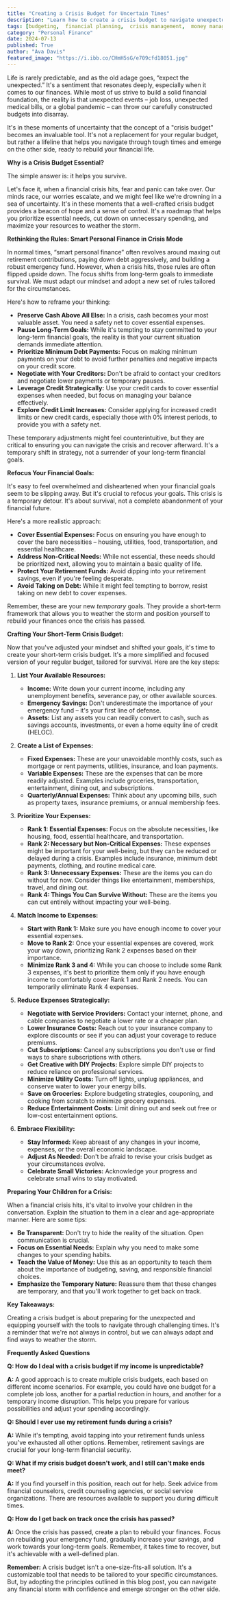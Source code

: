 ```yaml
---
title: "Creating a Crisis Budget for Uncertain Times"
description: "Learn how to create a crisis budget to navigate unexpected financial challenges, prioritizing essential needs, reducing unnecessary spending, and maximizing resources. This guide offers practical steps and strategies for managing finances during tough times."
tags: [budgeting,  financial planning,  crisis management,  money management,  personal finance,  debt management,  emergency fund,  financial security,  financial literacy,  financial advice,  savings,  investment,  financial goals,  financial stability]
category: "Personal Finance"
date: 2024-07-13
published: True
author: "Ava Davis"
featured_image: "https://i.ibb.co/CHmH5sG/e709cfd18051.jpg"
---
```



Life is rarely predictable, and as the old adage goes, “expect the unexpected.” It's a sentiment that resonates deeply, especially when it comes to our finances.  While most of us strive to build a solid financial foundation, the reality is that unexpected events – job loss, unexpected medical bills, or a global pandemic – can throw our carefully constructed budgets into disarray.  

It's in these moments of uncertainty that the concept of a "crisis budget" becomes an invaluable tool. It's not a replacement for your regular budget, but rather a lifeline that helps you navigate through tough times and emerge on the other side, ready to rebuild your financial life.

**Why is a Crisis Budget Essential?**

The simple answer is: it helps you survive. 

Let's face it, when a financial crisis hits, fear and panic can take over. Our minds race, our worries escalate, and we might feel like we're drowning in a sea of uncertainty.  It's in these moments that a well-crafted crisis budget provides a beacon of hope and a sense of control. It's a roadmap that helps you prioritize essential needs, cut down on unnecessary spending, and maximize your resources to weather the storm.

**Rethinking the Rules: Smart Personal Finance in Crisis Mode**

In normal times, “smart personal finance” often revolves around maxing out retirement contributions, paying down debt aggressively, and building a robust emergency fund. However, when a crisis hits, those rules are often flipped upside down. The focus shifts from long-term goals to immediate survival.  We must adapt our mindset and adopt a new set of rules tailored for the circumstances.  

Here's how to reframe your thinking:

* **Preserve Cash Above All Else:** In a crisis, cash becomes your most valuable asset.  You need a safety net to cover essential expenses.  
* **Pause Long-Term Goals:** While it's tempting to stay committed to your long-term financial goals, the reality is that your current situation demands immediate attention.  
* **Prioritize Minimum Debt Payments:**  Focus on making minimum payments on your debt to avoid further penalties and negative impacts on your credit score. 
* **Negotiate with Your Creditors:**  Don't be afraid to contact your creditors and negotiate lower payments or temporary pauses.
* **Leverage Credit Strategically:**  Use your credit cards to cover essential expenses when needed, but focus on managing your balance effectively.
* **Explore Credit Limit Increases:**  Consider applying for increased credit limits or new credit cards, especially those with 0% interest periods, to provide you with a safety net.

These temporary adjustments might feel counterintuitive, but they are critical to ensuring you can navigate the crisis and recover afterward. It's a temporary shift in strategy, not a surrender of your long-term financial goals.

**Refocus Your Financial Goals:**

It's easy to feel overwhelmed and disheartened when your financial goals seem to be slipping away. But it's crucial to refocus your goals.  This crisis is a temporary detour. It's about survival, not a complete abandonment of your financial future.  

Here's a more realistic approach:

* **Cover Essential Expenses:**  Focus on ensuring you have enough to cover the bare necessities – housing, utilities, food, transportation, and essential healthcare.
* **Address Non-Critical Needs:**  While not essential, these needs should be prioritized next, allowing you to maintain a basic quality of life.
* **Protect Your Retirement Funds:** Avoid dipping into your retirement savings, even if you're feeling desperate.
* **Avoid Taking on Debt:**  While it might feel tempting to borrow, resist taking on new debt to cover expenses. 

Remember, these are your new *temporary* goals.  They provide a short-term framework that allows you to weather the storm and position yourself to rebuild your finances once the crisis has passed.

**Crafting Your Short-Term Crisis Budget:**

Now that you've adjusted your mindset and shifted your goals, it's time to create your short-term crisis budget. It's a more simplified and focused version of your regular budget, tailored for survival.  Here are the key steps:

1. **List Your Available Resources:**  
    * **Income:**  Write down your current income, including any unemployment benefits, severance pay, or other available sources.
    * **Emergency Savings:** Don't underestimate the importance of your emergency fund – it's your first line of defense.  
    * **Assets:**  List any assets you can readily convert to cash, such as savings accounts, investments, or even a home equity line of credit (HELOC). 

2. **Create a List of Expenses:**  
    * **Fixed Expenses:**  These are your unavoidable monthly costs, such as mortgage or rent payments, utilities, insurance, and loan payments.
    * **Variable Expenses:**  These are the expenses that can be more readily adjusted.  Examples include groceries, transportation, entertainment, dining out, and subscriptions.
    * **Quarterly/Annual Expenses:**  Think about any upcoming bills, such as property taxes, insurance premiums, or annual membership fees.

3. **Prioritize Your Expenses:**
    * **Rank 1: Essential Expenses:**  Focus on the absolute necessities, like housing, food, essential healthcare, and transportation.
    * **Rank 2: Necessary but Non-Critical Expenses:**  These expenses might be important for your well-being, but they can be reduced or delayed during a crisis. Examples include insurance, minimum debt payments, clothing, and routine medical care. 
    * **Rank 3: Unnecessary Expenses:**  These are the items you can do without for now.  Consider things like entertainment, memberships, travel, and dining out.
    * **Rank 4: Things You Can Survive Without:**  These are the items you can cut entirely without impacting your well-being.  

4. **Match Income to Expenses:** 
    * **Start with Rank 1:**   Make sure you have enough income to cover your essential expenses.
    * **Move to Rank 2:** Once your essential expenses are covered, work your way down, prioritizing Rank 2 expenses based on their importance. 
    * **Minimize Rank 3 and 4:**  While you can choose to include some Rank 3 expenses, it's best to prioritize them only if you have enough income to comfortably cover Rank 1 and Rank 2 needs.  You can temporarily eliminate Rank 4 expenses.

5. **Reduce Expenses Strategically:**
    * **Negotiate with Service Providers:**  Contact your internet, phone, and cable companies to negotiate a lower rate or a cheaper plan. 
    * **Lower Insurance Costs:**  Reach out to your insurance company to explore discounts or see if you can adjust your coverage to reduce premiums.
    * **Cut Subscriptions:**  Cancel any subscriptions you don't use or find ways to share subscriptions with others.
    * **Get Creative with DIY Projects:**  Explore simple DIY projects to reduce reliance on professional services. 
    * **Minimize Utility Costs:**  Turn off lights, unplug appliances, and conserve water to lower your energy bills.
    * **Save on Groceries:**  Explore budgeting strategies, couponing, and cooking from scratch to minimize grocery expenses. 
    * **Reduce Entertainment Costs:**  Limit dining out and seek out free or low-cost entertainment options. 

6. **Embrace Flexibility:**
    * **Stay Informed:**  Keep abreast of any changes in your income, expenses, or the overall economic landscape.
    * **Adjust As Needed:**   Don't be afraid to revise your crisis budget as your circumstances evolve. 
    * **Celebrate Small Victories:** Acknowledge your progress and celebrate small wins to stay motivated.

**Preparing Your Children for a Crisis:**

When a financial crisis hits, it's vital to involve your children in the conversation. Explain the situation to them in a clear and age-appropriate manner.  Here are some tips:

* **Be Transparent:**  Don't try to hide the reality of the situation.  Open communication is crucial.
* **Focus on Essential Needs:** Explain why you need to make some changes to your spending habits.
* **Teach the Value of Money:**  Use this as an opportunity to teach them about the importance of budgeting, saving, and responsible financial choices. 
* **Emphasize the Temporary Nature:**  Reassure them that these changes are temporary, and that you'll work together to get back on track.

**Key Takeaways:**

Creating a crisis budget is about preparing for the unexpected and equipping yourself with the tools to navigate through challenging times. It's a reminder that we're not always in control, but we can always adapt and find ways to weather the storm. 

**Frequently Asked Questions**

**Q: How do I deal with a crisis budget if my income is unpredictable?**

**A:**  A good approach is to create multiple crisis budgets, each based on different income scenarios. For example, you could have one budget for a complete job loss, another for a partial reduction in hours, and another for a temporary income disruption.  This helps you prepare for various possibilities and adjust your spending accordingly.

**Q:  Should I ever use my retirement funds during a crisis?**

**A:**  While it's tempting, avoid tapping into your retirement funds unless you've exhausted all other options.  Remember, retirement savings are crucial for your long-term financial security.  

**Q:  What if my crisis budget doesn't work, and I still can't make ends meet?**

**A:**  If you find yourself in this position, reach out for help.  Seek advice from financial counselors, credit counseling agencies, or social service organizations.  There are resources available to support you during difficult times.

**Q:  How do I get back on track once the crisis has passed?**

**A:**  Once the crisis has passed, create a plan to rebuild your finances.  Focus on rebuilding your emergency fund, gradually increase your savings, and work towards your long-term goals. Remember, it takes time to recover, but it's achievable with a well-defined plan.

**Remember:**  A crisis budget isn't a one-size-fits-all solution.  It's a customizable tool that needs to be tailored to your specific circumstances.   But, by adopting the principles outlined in this blog post, you can navigate any financial storm with confidence and emerge stronger on the other side.
